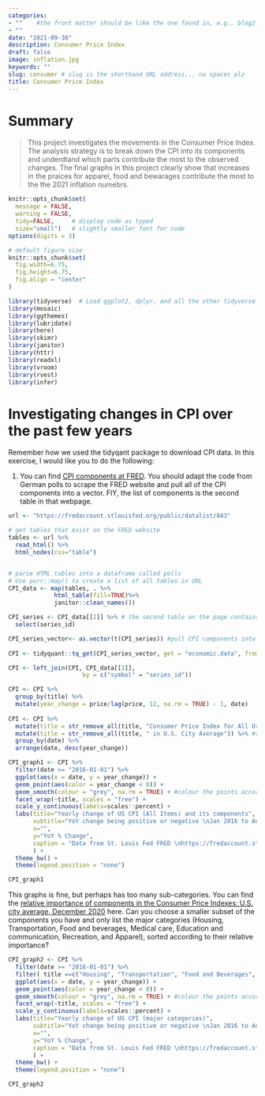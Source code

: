 ```yaml
---
categories:  
- ""    #the front matter should be like the one found in, e.g., blog2.md. It cannot be like the normal Rmd we used
- ""
date: "2021-09-30"
description: Consumer Price Index
draft: false
image: inflation.jpg
keywords: ""
slug: consumer # slug is the shorthand URL address... no spaces plz
title: Consumer Price Index
---
```


# Summary

>This project investigates the movements in the Consumer Price Index. The analysis strategy is to break down the CPI into its components and underdtand which parts contribute the most to the observed changes. The final graphs in this project clearly show that increases in the praices for apparel, food and bewarages contribute the most to the the 2021 inflation numebrs.


```r
knitr::opts_chunk$set(
  message = FALSE, 
  warning = FALSE, 
  tidy=FALSE,     # display code as typed
  size="small")   # slightly smaller font for code
options(digits = 3)

# default figure size
knitr::opts_chunk$set(
  fig.width=6.75, 
  fig.height=6.75,
  fig.align = "center"
)
```


```r
library(tidyverse)  # Load ggplot2, dplyr, and all the other tidyverse packages
library(mosaic)
library(ggthemes)
library(lubridate)
library(here)
library(skimr)
library(janitor)
library(httr)
library(readxl)
library(vroom)
library(rvest)
library(infer)
```




# Investigating changes in CPI over the past few years

Remember how we used the tidyqant package to download CPI data. In this exercise, I would like you to do the following:

1. You can find [CPI components at  FRED](https://fredaccount.stlouisfed.org/public/datalist/843). You should adapt the code from German polls to scrape the FRED website and pull all of the CPI components into a vector. FIY, the list of components is the second table in that webpage.

```r
url <- "https://fredaccount.stlouisfed.org/public/datalist/843"

# get tables that exist on the FRED website
tables <- url %>% 
  read_html() %>% 
  html_nodes(css="table")


# parse HTML tables into a dataframe called polls 
# Use purr::map() to create a list of all tables in URL
CPI_data <- map(tables, . %>% 
             html_table(fill=TRUE)%>% 
             janitor::clean_names())
```

```r
CPI_series <- CPI_data[[2]] %>% # the second table on the page contains the list of all CPI components
  select(series_id)

CPI_series_vector<- as.vector(t(CPI_series)) #pull CPI components into a vector
  
CPI <- tidyquant::tq_get(CPI_series_vector, get = "economic.data", from =  "2000-01-01")

CPI <- left_join(CPI, CPI_data[[2]],
                     by = c("symbol" = "series_id"))
```

```r
CPI <- CPI %>%
  group_by(title) %>% 
  mutate(year_change = price/lag(price, 12, na.rm = TRUE) - 1, date)
            
CPI <- CPI %>%         
  mutate(title = str_remove_all(title, "Consumer Price Index for All Urban Consumers: ")) %>% 
  mutate(title = str_remove_all(title, " in U.S. City Average")) %>% #remove redundant title
  group_by(date) %>%
  arrange(date, desc(year_change))
```

  
```r
CPI_graph1 <- CPI %>% 
  filter(date >= "2016-01-01") %>% 
  ggplot(aes(x = date, y = year_change)) +
  geom_point(aes(color = year_change < 0)) +
  geom_smooth(colour = "grey", na.rm = TRUE) + #colour the points according to whether yearly change was positive or negative
  facet_wrap(~title, scales = "free") + 
  scale_y_continuous(labels=scales::percent) +
  labs(title="Yearly change of US CPI (All Items) and its components", 
       subtitle="YoY change being positive or negative \nJan 2016 to Aug 2021",
       x="",
       y="YoY % Change",
       caption = "Data from St. Louis Fed FRED \nhttps://fredaccount.stlouisfed.org/public/datalist/843"
       ) +
  theme_bw() +
  theme(legend.position = "none")

CPI_graph1
```

This graphs is fine, but perhaps has too many sub-categories. You can find the [relative importance of components in the Consumer Price Indexes: U.S. city average, December 2020](https://www.bls.gov/cpi/tables/relative-importance/2020.htm) here. Can you choose a smaller subset of the components you have and only list the major categories (Housing, Transportation, Food and beverages, Medical care, Education and communication, Recreation, and Apparel), sorted according to their relative importance?

```r
CPI_graph2 <- CPI %>% 
  filter(date >= "2016-01-01") %>% 
  filter( title ==c("Housing", "Transportation", "Food and Beverages", "Apparel") ) %>% #only keep major categories
  ggplot(aes(x = date, y = year_change)) +
  geom_point(aes(color = year_change < 0)) +
  geom_smooth(colour = "grey", na.rm = TRUE) + #colour the points according to whether yearly change was positive or negative
  facet_wrap(~title, scales = "free") + 
  scale_y_continuous(labels=scales::percent) +
  labs(title="Yearly change of US CPI (major categories)", 
       subtitle="YoY change being positive or negative \nJan 2016 to Aug 2021",
       x="",
       y="YoY % Change",
       caption = "Data from St. Louis Fed FRED \nhttps://fredaccount.stlouisfed.org/public/datalist/843"
       ) +
  theme_bw() +
  theme(legend.position = "none")

CPI_graph2

```
